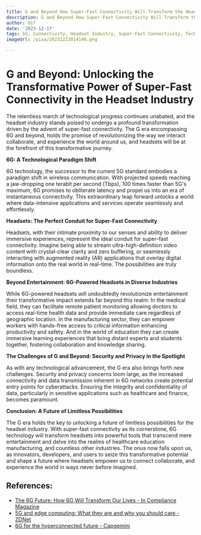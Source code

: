 ```yaml
---
title: G and Beyond How Super-Fast Connectivity Will Transform the Headset Industry
description: G and Beyond How Super-Fast Connectivity Will Transform the Headset Industry
author: Usf
date: '2023-12-17'
tags: 5G, Connectivity, Headset Industry, Super-Fast Connectivity, Technology
imageUrl: /pixa/20231223014146.png

---
```

# G and Beyond: Unlocking the Transformative Power of Super-Fast Connectivity in the Headset Industry

The relentless march of technological progress  continues unabated, and the headset industry stands poised to undergo a  profound transformation driven by the advent of super-fast connectivity. The G era encompassing 6G and beyond, holds the promise of revolutionizing the  way we interact collaborate, and experience the  world  around us, and headsets  will be  at the forefront of this transformative journey.

**6G: A Technological Paradigm Shift**

6G technology, the successor to the  current 5G standard embodies a paradigm shift in wireless communication. With projected speeds reaching a  jaw-dropping one terabit per  second (Tbps), 100 times faster than 5G's maximum, 6G promises to  obliterate latency and propel us into an era of instantaneous  connectivity. This extraordinary leap forward unlocks a world where data-intensive applications and services operate  seamlessly and  effortlessly.

**Headsets: The Perfect Conduit  for Super-Fast  Connectivity**

Headsets, with their  intimate proximity to our senses and ability to deliver immersive experiences, represent the ideal conduit for super-fast connectivity. Imagine being  able to stream ultra-high-definition video  content with crystal-clear clarity and  zero buffering, or seamlessly interacting with augmented reality (AR) applications that overlay digital information onto the real world in real-time. The possibilities are truly boundless.

**Beyond Entertainment: 6G-Powered Headsets in Diverse Industries**

While 6G-powered  headsets will undoubtedly revolutionize entertainment their transformative impact extends far beyond this realm. In the medical field, they can  facilitate remote patient monitoring allowing doctors to access real-time health data and provide  immediate care regardless of geographic location. In the manufacturing sector, they can empower workers  with hands-free access to critical information  enhancing productivity and safety. And in the  world of education they can create immersive  learning experiences that bring distant experts and students together, fostering collaboration and knowledge sharing.

**The Challenges of G and Beyond: Security and Privacy in the Spotlight**

As with any  technological advancement, the G era also brings forth new challenges. Security and privacy  concerns loom large, as the increased  connectivity and  data transmission inherent in 6G networks create potential entry points for cyberattacks. Ensuring the integrity and confidentiality of data, particularly in  sensitive  applications such as healthcare and finance, becomes paramount.

**Conclusion:  A Future of  Limitless Possibilities**

The G  era holds the key to unlocking  a  future of limitless possibilities  for the headset industry. With super-fast  connectivity as its cornerstone, 6G technology will transform headsets into powerful tools that transcend mere entertainment and delve into the realms of healthcare education manufacturing, and countless other industries. The onus  now falls upon us, as innovators, developers, and users to seize  this transformative potential and shape a future where  headsets empower us to connect collaborate, and experience the world in ways never before  imagined.

## References:
- [The 6G Future: How 6G Will Transform Our Lives - In Compliance Magazine](https://incompliancemag.com/article/the-6g-future-how-6g-will-transform-our-lives/)
- [5G and edge computing: What they are and why you should care - ZDNet](https://www.zdnet.com/article/what-are-5g-and-edge-computing-and-why-should-you-care/)
- [6G for the hyperconnected future - Capgemini](https://www.capgemini.com/insights/expert-perspectives/6g-for-the-hyperconnected-future/)
